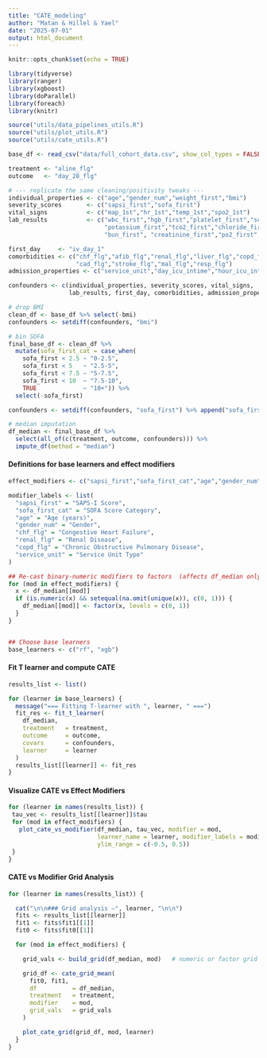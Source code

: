 ```yaml
---
title: "CATE_modeling"
author: "Matan & Hillel & Yael"
date: "2025-07-01"
output: html_document
---
```


```r
knitr::opts_chunk$set(echo = TRUE)
```

```r
library(tidyverse)
library(ranger)
library(xgboost)
library(doParallel)
library(foreach)
library(knitr)

source("utils/data_pipelines_utils.R")
source("utils/plot_utils.R")
source("utils/cate_utils.R")
```

```r
base_df <- read_csv("data/full_cohort_data.csv", show_col_types = FALSE)

treatment <- "aline_flg"
outcome   <- "day_28_flg"

# --- replicate the same cleaning/positivity tweaks ---
individual_properties <- c("age","gender_num","weight_first","bmi")
severity_scores       <- c("sapsi_first","sofa_first")
vital_signs           <- c("map_1st","hr_1st","temp_1st","spo2_1st")
lab_results           <- c("wbc_first","hgb_first","platelet_first","sodium_first",
                           "potassium_first","tco2_first","chloride_first",
                           "bun_first", "creatinine_first","po2_first","pco2_first")

first_day     <- "iv_day_1"
comorbidities <- c("chf_flg","afib_flg","renal_flg","liver_flg","copd_flg",
                   "cad_flg","stroke_flg","mal_flg","resp_flg")
admission_properties <- c("service_unit","day_icu_intime","hour_icu_intime")

confounders <- c(individual_properties, severity_scores, vital_signs,
                 lab_results, first_day, comorbidities, admission_properties)

# drop BMI
clean_df <- base_df %>% select(-bmi)
confounders <- setdiff(confounders, "bmi")

# bin SOFA
final_base_df <- clean_df %>%
  mutate(sofa_first_cat = case_when(
    sofa_first < 2.5 ~ "0-2.5",
    sofa_first < 5   ~ "2.5-5",
    sofa_first < 7.5 ~ "5-7.5",
    sofa_first < 10  ~ "7.5-10",
    TRUE             ~ "10+")) %>%
  select(-sofa_first)

confounders <- setdiff(confounders, "sofa_first") %>% append("sofa_first_cat")

# median imputation
df_median <- final_base_df %>%
  select(all_of(c(treatment, outcome, confounders))) %>%
  impute_df(method = "median")
```

#### Definitions for base learners and effect modifiers

```r
effect_modifiers <- c("sapsi_first","sofa_first_cat","age","gender_num","chf_flg","renal_flg","copd_flg","service_unit")

modifier_labels <- list(
  "sapsi_first" = "SAPS-I Score",
  "sofa_first_cat" = "SOFA Score Category", 
  "age" = "Age (years)",
  "gender_num" = "Gender",
  "chf_flg" = "Congestive Heart Failure",
  "renal_flg" = "Renal Disease",
  "copd_flg" = "Chronic Obstructive Pulmonary Disease",
  "service_unit" = "Service Unit Type"
)

## Re-cast binary-numeric modifiers to factors  (affects df_median only)
for (mod in effect_modifiers) {
  x <- df_median[[mod]]
  if (is.numeric(x) && setequal(na.omit(unique(x)), c(0, 1))) {
    df_median[[mod]] <- factor(x, levels = c(0, 1))
  }
}


## Choose base learners
base_learners <- c("rf", "xgb")
```

#### Fit T learner and compute CATE

```r
results_list <- list()

for (learner in base_learners) {
  message("=== Fitting T-learner with ", learner, " ===")
  fit_res <- fit_t_learner(
    df_median,
    treatment   = treatment,
    outcome     = outcome,
    covars      = confounders,
    learner     = learner
  )
  results_list[[learner]] <- fit_res
}
```

#### Visualize CATE vs Effect Modifiers

```r
for (learner in names(results_list)) {
 tau_vec <- results_list[[learner]]$tau
 for (mod in effect_modifiers) {
   plot_cate_vs_modifier(df_median, tau_vec, modifier = mod,
                         learner_name = learner, modifier_labels = modifier_labels,
                         ylim_range = c(-0.5, 0.5))
 }
}

```

#### CATE vs Modifier Grid Analysis

```r
for (learner in names(results_list)) {

  cat("\n\n### Grid analysis –", learner, "\n\n")
  fits <- results_list[[learner]]
  fit1 <- fits$fit1[[1]]
  fit0 <- fits$fit0[[1]]

  for (mod in effect_modifiers) {

    grid_vals <- build_grid(df_median, mod)   # numeric or factor grid

    grid_df <- cate_grid_mean(
      fit0, fit1,
      df          = df_median,
      treatment   = treatment,
      modifier    = mod,
      grid_vals   = grid_vals
    )

    plot_cate_grid(grid_df, mod, learner)
  }
}
```
